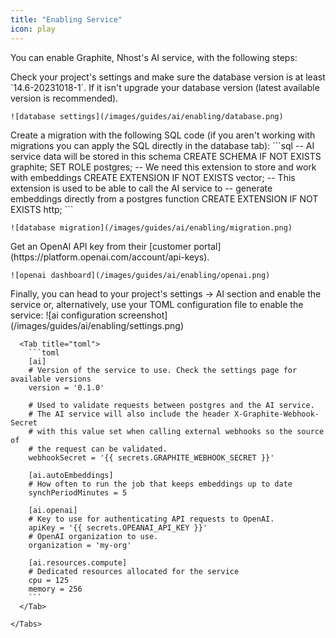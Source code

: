 ```yaml
---
title: "Enabling Service"
icon: play
---
```


You can enable Graphite, Nhost's AI service, with the following steps:

<Steps>
  <Step title="Check your database version">
    Check your project's settings and make sure the database version is at least `14.6-20231018-1`. If it isn't upgrade your database version (latest available version is recommended).

    ![database settings](/images/guides/ai/enabling/database.png)
  </Step>
  <Step title="Prepare your database">
    Create a migration with the following SQL code (if you aren't working with migrations you can apply the SQL directly in the database tab):
    ```sql
    -- AI service data will be stored in this schema
    CREATE SCHEMA IF NOT EXISTS graphite;
    SET ROLE postgres;
    -- We need this extension to store and work with embeddings
    CREATE EXTENSION IF NOT EXISTS vector;
    -- This extension is used to be able to call the AI service to
    -- generate embeddings directly from a postgres function
    CREATE EXTENSION IF NOT EXISTS http;
    ```

    ![database migration](/images/guides/ai/enabling/migration.png)
  </Step>
  <Step title="Get an OpenAPI key">
    Get an OpenAI API key from their [customer portal](https://platform.openai.com/account/api-keys).

    ![openai dashboard](/images/guides/ai/enabling/openai.png)
  </Step>
  <Step title="Configure the service">
    Finally, you can head to your project's settings -> AI section and enable the service or, alternatively, use your TOML configuration file to enable the service:
    <Tabs>
      <Tab title="Dashboard">
        ![ai configuration screenshot](/images/guides/ai/enabling/settings.png)
      </Tab>

      <Tab title="toml">
        ```toml
        [ai]
        # Version of the service to use. Check the settings page for available versions
        version = '0.1.0'

        # Used to validate requests between postgres and the AI service.
        # The AI service will also include the header X-Graphite-Webhook-Secret
        # with this value set when calling external webhooks so the source of
        # the request can be validated.
        webhookSecret = '{{ secrets.GRAPHITE_WEBHOOK_SECRET }}'

        [ai.autoEmbeddings]
        # How often to run the job that keeps embeddings up to date
        synchPeriodMinutes = 5

        [ai.openai]
        # Key to use for authenticating API requests to OpenAI.
        apiKey = '{{ secrets.OPEANAI_API_KEY }}'
        # OpenAI organization to use.
        organization = 'my-org'

        [ai.resources.compute]
        # Dedicated resources allocated for the service
        cpu = 125
        memory = 256
        ```
      </Tab>

    </Tabs>
  </Step>
</Steps>
